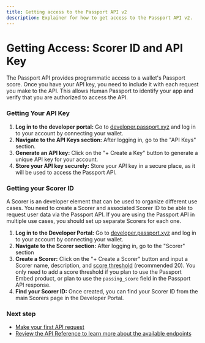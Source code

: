 ```yaml
---
title: Getting access to the Passport API v2
description: Explainer for how to get access to the Passport API v2.
---
```


# Getting Access: Scorer ID and API Key

The Passport API provides programmatic access to a wallet's Passport score. Once you have your API key, you need to include it with each request you make to the API. This allows Human Passport to identify your app and verify that you are authorized to access the API.

### Getting Your API Key

1. **Log in to the developer portal:** Go to [developer.passport.xyz](https://developer.passport.xyz) and log in to your account by connecting your wallet.
2. **Navigate to the API Keys section:** After logging in, go to the "API Keys" section.
3. **Generate an API key:** Click on the "+ Create a Key" button to generate a unique API key for your account.
4. **Store your API key securely:** Store your API key in a secure place, as it will be used to access the Passport API.


### Getting your Scorer ID
A Scorer is an developer element that can be used to organize different use cases. You need to create a Scorer and associated Scorer ID to be able to request user data via the Passport API. If you are using the Passport API in multiple use cases, you should set up separate Scorers for each one.

1. **Log in to the Developer Portal:** Go to [developer.passport.xyz](https://developer.passport.xyz) and log in to your account by connecting your wallet.
2. **Navigate to the Scorer section:** After logging in, go to the "Scorer" section
3. **Create a Scorer:** Click on the "+ Create a Scorer" button and input a Scorer name, description, and [score threshold](/building-with-passport/stamps/major-concepts/scoring-thresholds) (recommended 20). You only need to add a score threshold if you plan to use the Passport Embed product, or plan to use the `passing_score` field in the Passport API response.  
4. **Find your Scorer ID:** Once created, you can find your Scorer ID from the main Scorers page in the Developer Portal.

### Next step

* [Make your first API request](quick-start-guide)
* [Review the API Reference to learn more about the available endpoints](api-reference)